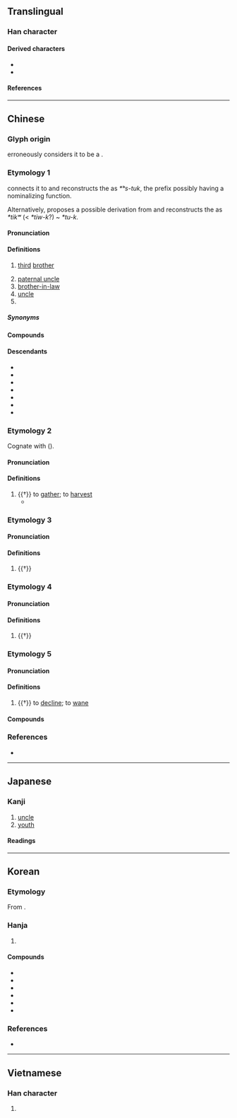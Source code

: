 {{character info}}
==Translingual==
{{stroke order|type=animate}}

===Han character===
{{Han char|rn=29|rad=又|as=06|sn=8|four=27940|canj=YFE|ids=⿰尗又}}

====Derived characters====
* {{l|mul|[[俶]], [[𭂑]], [[𠴫]], [[埱]], [[婌]], [[𡹧]], [[𰐱]], [[𢛼]], [[掓]], [[淑]], [[𨺏]], [[椒]], [[𣥹]], [[琡]], [[𭽭]], [[𮀣]], [[𥚔]], [[𥟧]], [[𬆷]], [[𥺱]], [[𫃬]], [[𧡕]], [[諔]]([[𰵴]]), [[踧]], [[𨧷]], [[𩜂]], [[䱙]]([[𩾈]])}}
* {{l|mul|[[惄]], [[惄]], [[𣈉]], [[𤟏]], [[𤬂]], [[𥁽]], [[督]], [[𥓍]], [[𥺤]], [[裻]], [[𮛣]], [[錖]], [[𧇝]], [[寂]], [[菽]], [[𰠍]], [[𰩒]], [[𰆜]], [[𢉌]], [[㾥]]}}

====References====
{{Han ref|kx=0165.420|dkj=03154|dj=0376.240|hdz=10396.010|uh=53D4}}

----

==Chinese==

===Glyph origin===
{{Han etym}}
''{{w|Shuowen}}'' erroneously considers it to be a {{Han compound|尗|又|ls=psc|t2=hand|c1=p|c2=s|nocap=1}}.
{{attn|zh|needs expansion}} {{attn|zh|how do you know this is erroneous?}}

===Etymology 1===
{{zh-forms|alt=𠁮,𡬟,𡬧,𡭫,𠦑,𢆑}} {{attn|zh|are all these forms used for this etymology?}}
{{zh-ref|Sagart (1999)}} connects it to {{och-l|督|tr=*ᵃtuk|middle}} and reconstructs the {{cog|och|-}} as ''*ᵇs-tuk'', the prefix possibly having a nominalizing function.

Alternatively, {{zh-ref|Starostin}} proposes a possible derivation from {{inh|zh|sit-pro|*m-(t/d)u|*t(h)u (~ -iw)|nephew}} and reconstructs the {{cog|och|-}} as ''*tikʷ'' (< ''*tiw-k''?) ~ ''*tu-k''.

====Pronunciation====
{{zh-pron
|m=叔
|m-s=su2
|c=suk1
|c-t=suuk2
|g=suh6
|h=pfs=suk;gd=sug5
|j=sueh4
|mb=sṳ̆
|md=cé̤ṳk
|mn=xm,zz,tw:chek/qz:chiak/qz:cheh/siok
|mn_note=chek/chiak/cheh - vernacular; siok - literary
|mn-t=zêg4/sog4
|mn-t_note=zêg4 - vernacular; sog4 - literary
|w=4soq
|x=shou6
|mc=y
|oc=2,y
|ma=y
|cat=n,a,pn
}}

====Definitions====
{{zh-hanzi}}

# {{zh-o}} [[third]] [[brother]]
# [[paternal uncle]] {{gl|[[father]]'s [[younger brother]]}}
# [[brother-in-law]] {{gl|[[husband]]'s younger brother}}
# [[uncle]] {{gl|a term of address for a man around one's father's age or slightly younger}}
# {{surname|zh}}

=====Synonyms=====
{{zh-dial|叔父}}
{{zh-dial|小叔子}}

====Compounds====
{{zh-der|叔伯|世叔|伯仲叔季|叔公|叔母|叔叔|大叔于田|叔姪|叔子|伯夷叔齊|伯叔|太叔|師叔|家叔|叔季|山姆叔叔|保叔塔|小叔|大叔|叔祖|女叔|叔孫|叔于田|叔祖母|叔婆|叔父|皇叔|痴叔|申叔|族叔|表叔|蔡叔|阿叔|老叔|三叔|中叔|么叔|二叔|五叔|以叔援嫂|仲叔|叔丈|叔丈人|叔丈母|叔仲|叔先|叔向|叔均|叔夏|叔夜|叔妹|叔姑|叔山|叔帶|叔度|叔度陂|叔度陂湖|叔待|叔援嫂溺|叔敖|叔旦|叔服|叔牙|叔獻|叔相|叔翁|叔舅|叔豹|叔達|叔郎|叔鮪|叔齊|同叔|四叔|夷叔|嫂溺叔援|子叔|孟仲叔季|季叔|孫叔|小叔子|小爺叔|山姆大叔|庶叔|廖叔|從叔|從祖叔母|惠叔|戎叔|方叔|步叔|班叔|癡叔|磬叔|芻叔|范叔|血叔|衰叔|賢叔|飂叔|飂叔安|養叔|鮑叔}}

====Descendants====
* {{desc|en|Ah Chek|bor=1}}
* {{desc|ms|encik|bor=1}}
* {{desc|id|encik|bor=1}}
* {{desc|tl|Intsik|bor=1}}
* {{desc|tl|Tsekwa|bor=1}}
* {{desc|ceb|Insik|bor=1}}
* {{desc|th|เจ๊ก|bor=1}}

===Etymology 2===
{{zh-forms|alt=掓,𠁮,𡬟,𡬧,𡭫,𠦑,𢆑}}
Cognate with {{och-l|收|to gather; to harvest|id=1}} ({{zh-ref|Schuessler, 2007}}).

====Pronunciation====
{{zh-pron
|m=叔
|c=suk1
|mc=y
|oc=1,y
|ma=y
|cat=v
}}

====Definitions====
{{zh-hanzi}}

# {{†}} to [[gather]]; to [[harvest]]
#* {{zh-x|七月 食 瓜，八月 斷 壺，九月 叔 苴，采 荼 薪 樗。|In the seventh month, they eat the melons;<br>In the eighth, they cut down the bottle-gourds;<br>In the ninth, they '''gather''' the hemp-seed;<br>They gather the sowthistle and make firewood of the Fetid tree.|ref=Shijing}}

===Etymology 3===
{{zh-forms}}

====Pronunciation====
{{zh-pron
|m=shū,shú,chù,1nb=standard in Mainland,2nb=standard in Taiwan,3nb=variant
|ma=y
|cat=a
}}

====Definitions====
{{zh-hanzi}}

# {{†}} {{zh-alt-form|淑|[[good]]}}

===Etymology 4===
{{zh-forms}}

====Pronunciation====
{{zh-pron
|m=叔
|ma=y
|cat=n
}}

====Definitions====
{{zh-hanzi}}

# {{†}} {{zh-alt-form|菽|[[legume]]}}

===Etymology 5===
{{zh-forms}}

====Pronunciation====
{{zh-pron
|m=叔
|ma=y
|cat=v
}}

====Definitions====
{{zh-hanzi}}

# {{†}} to [[decline]]; to [[wane]]

====Compounds====
{{zh-der|叔世|叔季|叔末|叔代}}

===References===
* {{R:twedu|C04273-001}}

{{zh-cat|Family}}

----

==Japanese==

===Kanji===
{{ja-kanji|grade=c|rs=又06}}

# [[uncle]]
# [[youth]]

====Readings====
{{ja-readings
|goon=すく
|kanon=しゅく
|kun=おじ-
}}

----

==Korean==

===Etymology===
From {{der|ko|ltc|-}} {{ltc-l|叔}}. {{hanja-hunmong|슉〮|syuk|天倫#상31B}}

===Hanja===
{{ko-hanja-search}}
{{ko-hanja|아저씨|숙}}

# {{hanja form of|숙|[[uncle]]}}

====Compounds====
{{der-top3|Compounds}}
* {{ko-l|숙백|叔伯}}
* {{ko-l|당숙|堂叔}}
* {{ko-l|종숙|從叔}}
* {{ko-l|숙부|叔父}}
* {{ko-l|숙모|叔母}}
* {{ko-l|외숙모|外叔父}}
{{der-bottom}}

===References===
* {{R:hanjadoc|1045}}

----

==Vietnamese==

===Han character===
{{vi-readings|reading=[[thúc]]|rs=又06}}

# {{rfdef|vi|sort=又06}}